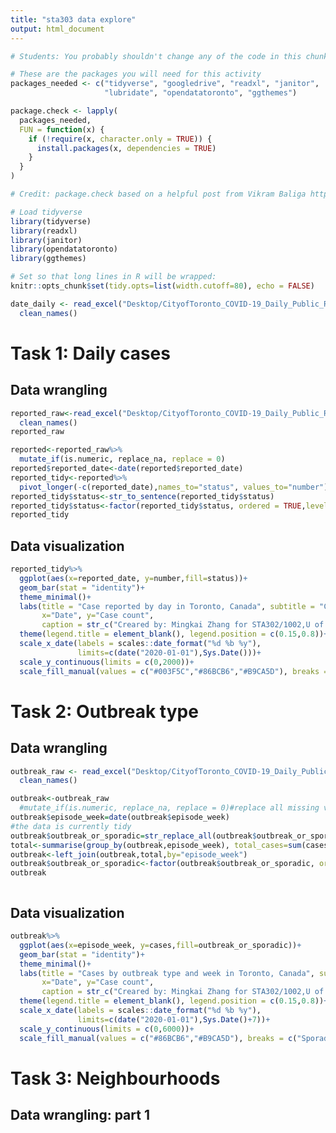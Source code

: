 ```yaml
---
title: "sta303 data explore"
output: html_document
---
```


```r
# Students: You probably shouldn't change any of the code in this chunk.

# These are the packages you will need for this activity
packages_needed <- c("tidyverse", "googledrive", "readxl", "janitor", 
                     "lubridate", "opendatatoronto", "ggthemes")

package.check <- lapply(
  packages_needed,
  FUN = function(x) {
    if (!require(x, character.only = TRUE)) {
      install.packages(x, dependencies = TRUE)
    }
  }
)

# Credit: package.check based on a helpful post from Vikram Baliga https://vbaliga.github.io/verify-that-r-packages-are-installed-and-loaded/

# Load tidyverse
library(tidyverse)
library(readxl)
library(janitor)
library(opendatatoronto)
library(ggthemes)

# Set so that long lines in R will be wrapped:
knitr::opts_chunk$set(tidy.opts=list(width.cutoff=80), echo = FALSE)
```

```r
date_daily <- read_excel("Desktop/CityofToronto_COVID-19_Daily_Public_Reporting.xlsx", sheet = 1) %>% 
  clean_names()
```


# Task 1: Daily cases
## Data wrangling

```r
reported_raw<-read_excel("Desktop/CityofToronto_COVID-19_Daily_Public_Reporting.xlsx", sheet = 5)%>%
  clean_names()
reported_raw
```
```r
reported<-reported_raw%>%
  mutate_if(is.numeric, replace_na, replace = 0)
reported$reported_date<-date(reported$reported_date)
reported_tidy<-reported%>%
  pivot_longer(-c(reported_date),names_to="status", values_to="number")
reported_tidy$status<-str_to_sentence(reported_tidy$status)
reported_tidy$status<-factor(reported_tidy$status, ordered = TRUE,levels =c("Active", "Recovered", "Deceased"))
reported_tidy

```






\newpage
## Data visualization

```r
reported_tidy%>%
  ggplot(aes(x=reported_date, y=number,fill=status))+
  geom_bar(stat = "identity")+
  theme_minimal()+
  labs(title = "Case reported by day in Toronto, Canada", subtitle = "Confirmed and probable cases",
       x="Date", y="Case count",
       caption = str_c("Creared by: Mingkai Zhang for STA302/1002,U of T\n", "Source: Ontario Ministry of Health, Integrated Public Health Information System and CORES\n",date_daily[1,1]))+
  theme(legend.title = element_blank(), legend.position = c(0.15,0.8))+
  scale_x_date(labels = scales::date_format("%d %b %y"),
               limits=c(date("2020-01-01"),Sys.Date()))+
  scale_y_continuous(limits = c(0,2000))+
  scale_fill_manual(values = c("#003F5C","#86BCB6","#B9CA5D"), breaks = c("Active","Recovered","Deceased"))
```



\newpage
# Task 2: Outbreak type
## Data wrangling

```r
outbreak_raw <- read_excel("Desktop/CityofToronto_COVID-19_Daily_Public_Reporting.xlsx", sheet = 3) %>% 
  clean_names()
```


```r
outbreak<-outbreak_raw
  #mutate_if(is.numeric, replace_na, replace = 0)#replace all missing values
outbreak$episode_week=date(outbreak$episode_week)
#the data is currently tidy
outbreak$outbreak_or_sporadic=str_replace_all(outbreak$outbreak_or_sporadic,"OB Associated","Outbreak associated")
total<-summarise(group_by(outbreak,episode_week), total_cases=sum(cases))
outbreak<-left_join(outbreak,total,by="episode_week")
outbreak$outbreak_or_sporadic<-factor(outbreak$outbreak_or_sporadic, ordered = TRUE, levels = c("Sporadic","Outbreak associated"))
outbreak



```

\newpage
## Data visualization

```r
outbreak%>%
  ggplot(aes(x=episode_week, y=cases,fill=outbreak_or_sporadic))+
  geom_bar(stat = "identity")+
  theme_minimal()+
  labs(title = "Cases by outbreak type and week in Toronto, Canada", subtitle = "Confirmed and probable cases",
       x="Date", y="Case count",
       caption = str_c("Creared by: Mingkai Zhang for STA302/1002,U of T\n", "Source: Ontario Ministry of Health, Integrated Public Health Information System and CORES\n",date_daily[1,1]))+
  theme(legend.title = element_blank(), legend.position = c(0.15,0.8))+
  scale_x_date(labels = scales::date_format("%d %b %y"),
               limits=c(date("2020-01-01"),Sys.Date()+7))+
  scale_y_continuous(limits = c(0,6000))+
  scale_fill_manual(values = c("#86BCB6","#B9CA5D"), breaks = c("Sporadic","Outbreak associated"))
```



\newpage
# Task 3: Neighbourhoods
## Data wrangling: part 1

```r

```











